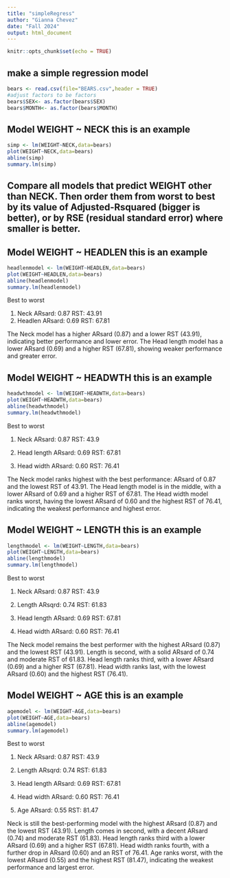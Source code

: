 ```yaml
---
title: "simpleRegress"
author: "Gianna Chevez"
date: "Fall 2024"
output: html_document
---
```


```r
knitr::opts_chunk$set(echo = TRUE)
```

## make a simple regression model

```r
bears <- read.csv(file="BEARS.csv",header = TRUE)
#adjust factors to be factors
bears$SEX<- as.factor(bears$SEX)
bears$MONTH<- as.factor(bears$MONTH)
```

## Model WEIGHT ~ NECK  this is an example  

```r
simp <- lm(WEIGHT~NECK,data=bears)
plot(WEIGHT~NECK,data=bears)
abline(simp)
summary.lm(simp)
```


## Compare all models that predict WEIGHT other than NECK. Then order them from worst to best by its value of Adjusted-Rsquared (bigger is better), or by RSE (residual standard error) where smaller is better. 



## Model WEIGHT ~ HEADLEN  this is an example  

```r
headlenmodel <- lm(WEIGHT~HEADLEN,data=bears)
plot(WEIGHT~HEADLEN,data=bears)
abline(headlenmodel)
summary.lm(headlenmodel)
```

Best to worst 

1. Neck          ARsard: 0.87        RST: 43.91
2. Headlen       ARsard: 0.69        RST: 67.81

The Neck model has a higher ARsard (0.87) and a lower RST (43.91), indicating better performance and lower error. The Head length model has a lower ARsard (0.69) and a higher RST (67.81), showing weaker performance and greater error.


## Model WEIGHT ~ HEADWTH  this is an example  

```r
headwthmodel <- lm(WEIGHT~HEADWTH,data=bears)
plot(WEIGHT~HEADWTH,data=bears)
abline(headwthmodel)
summary.lm(headwthmodel)
```

Best to worst 

1. Neck                ARsard: 0.87        RST: 43.9

2. Head length         ARsard: 0.69        RST: 67.81

3. Head width          ARsard: 0.60        RST: 76.41

The Neck model ranks highest with the best performance: ARsard of 0.87 and the lowest RST of 43.91. The Head length model is in the middle, with a lower ARsard of 0.69 and a higher RST of 67.81. The Head width model ranks worst, having the lowest ARsard of 0.60 and the highest RST of 76.41, indicating the weakest performance and highest error.


## Model WEIGHT ~ LENGTH  this is an example 

```r
lengthmodel <- lm(WEIGHT~LENGTH,data=bears)
plot(WEIGHT~LENGTH,data=bears)
abline(lengthmodel)
summary.lm(lengthmodel)
```

Best to worst 

1. Neck                ARsard: 0.87        RST: 43.9

2. Length              ARsqrd: 0.74        RST: 61.83

3. Head length         ARsard: 0.69        RST: 67.81

4. Head width          ARsard: 0.60        RST: 76.41

The Neck model remains the best performer with the highest ARsard (0.87) and the lowest RST (43.91). Length is second, with a solid ARsard of 0.74 and moderate RST of 61.83. Head length ranks third, with a lower ARsard (0.69) and a higher RST (67.81). Head width ranks last, with the lowest ARsard (0.60) and the highest RST (76.41).

## Model WEIGHT ~ AGE  this is an example 

```r
agemodel <- lm(WEIGHT~AGE,data=bears)
plot(WEIGHT~AGE,data=bears)
abline(agemodel)
summary.lm(agemodel)
```

Best to worst 

1. Neck                ARsard: 0.87        RST: 43.9

2. Length              ARsqrd: 0.74        RST: 61.83

3. Head length         ARsard: 0.69        RST: 67.81

4. Head width          ARsard: 0.60        RST: 76.41

5. Age                 ARsard: 0.55        RST: 81.47

Neck is still the best-performing model with the highest ARsard (0.87) and the lowest RST (43.91). Length comes in second, with a decent ARsard (0.74) and moderate RST (61.83). Head length ranks third with a lower ARsard (0.69) and a higher RST (67.81). Head width ranks fourth, with a further drop in ARsard (0.60) and an RST of 76.41. Age ranks worst, with the lowest ARsard (0.55) and the highest RST (81.47), indicating the weakest performance and largest error.
